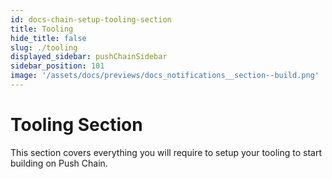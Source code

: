 ```yaml
---
id: docs-chain-setup-tooling-section
title: Tooling
hide_title: false
slug: ./tooling
displayed_sidebar: pushChainSidebar
sidebar_position: 101
image: '/assets/docs/previews/docs_notifications__section--build.png'
---
```


<head>
  <title>Tooling Section | Setup | Push Chain Docs</title>
</head>


<!-- Content Start -->

# Tooling Section

This section covers everything you will require to setup your tooling to start building on Push Chain.

<br />

<DocCardList />
